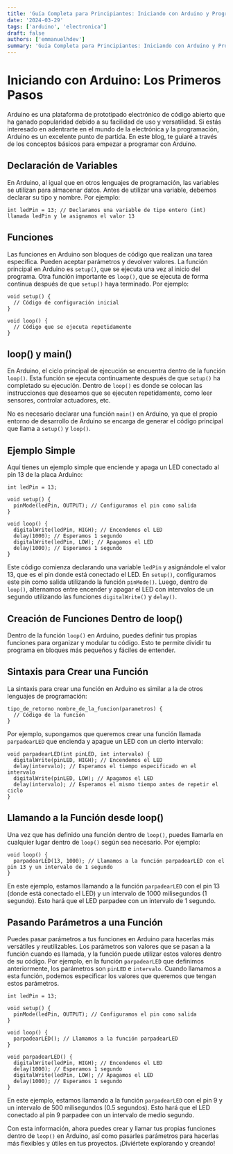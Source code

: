 ```yaml
---
title: 'Guía Completa para Principiantes: Iniciando con Arduino y Programación Electrónica'
date: '2024-03-29'
tags: ['arduino', 'electronica']
draft: false
authors: ['emmanuelhdev']
summary: 'Guía Completa para Principiantes: Iniciando con Arduino y Programación Electrónica'
---
```


# Iniciando con Arduino: Los Primeros Pasos

Arduino es una plataforma de prototipado electrónico de código abierto que ha ganado popularidad debido a su facilidad de uso y versatilidad. Si estás interesado en adentrarte en el mundo de la electrónica y la programación, Arduino es un excelente punto de partida. En este blog, te guiaré a través de los conceptos básicos para empezar a programar con Arduino.

## Declaración de Variables

En Arduino, al igual que en otros lenguajes de programación, las variables se utilizan para almacenar datos. Antes de utilizar una variable, debemos declarar su tipo y nombre. Por ejemplo:

```arduino
int ledPin = 13; // Declaramos una variable de tipo entero (int) llamada ledPin y le asignamos el valor 13
```

## Funciones

Las funciones en Arduino son bloques de código que realizan una tarea específica. Pueden aceptar parámetros y devolver valores. La función principal en Arduino es `setup()`, que se ejecuta una vez al inicio del programa. Otra función importante es `loop()`, que se ejecuta de forma continua después de que `setup()` haya terminado. Por ejemplo:

```arduino
void setup() {
  // Código de configuración inicial
}

void loop() {
  // Código que se ejecuta repetidamente
}
```

## loop() y main()

En Arduino, el ciclo principal de ejecución se encuentra dentro de la función `loop()`. Esta función se ejecuta continuamente después de que `setup()` ha completado su ejecución. Dentro de `loop()` es donde se colocan las instrucciones que deseamos que se ejecuten repetidamente, como leer sensores, controlar actuadores, etc.

No es necesario declarar una función `main()` en Arduino, ya que el propio entorno de desarrollo de Arduino se encarga de generar el código principal que llama a `setup()` y `loop()`.

## Ejemplo Simple

Aquí tienes un ejemplo simple que enciende y apaga un LED conectado al pin 13 de la placa Arduino:

```arduino
int ledPin = 13;

void setup() {
  pinMode(ledPin, OUTPUT); // Configuramos el pin como salida
}

void loop() {
  digitalWrite(ledPin, HIGH); // Encendemos el LED
  delay(1000); // Esperamos 1 segundo
  digitalWrite(ledPin, LOW); // Apagamos el LED
  delay(1000); // Esperamos 1 segundo
}
```

Este código comienza declarando una variable `ledPin` y asignándole el valor 13, que es el pin donde está conectado el LED. En `setup()`, configuramos este pin como salida utilizando la función `pinMode()`. Luego, dentro de `loop()`, alternamos entre encender y apagar el LED con intervalos de un segundo utilizando las funciones `digitalWrite()` y `delay()`.

## Creación de Funciones Dentro de loop()

Dentro de la función `loop()` en Arduino, puedes definir tus propias funciones para organizar y modular tu código. Esto te permite dividir tu programa en bloques más pequeños y fáciles de entender.

## Sintaxis para Crear una Función

La sintaxis para crear una función en Arduino es similar a la de otros lenguajes de programación:

```arduino
tipo_de_retorno nombre_de_la_funcion(parametros) {
  // Código de la función
}
```

Por ejemplo, supongamos que queremos crear una función llamada `parpadearLED` que encienda y apague un LED con un cierto intervalo:

```arduino
void parpadearLED(int pinLED, int intervalo) {
  digitalWrite(pinLED, HIGH); // Encendemos el LED
  delay(intervalo); // Esperamos el tiempo especificado en el intervalo
  digitalWrite(pinLED, LOW); // Apagamos el LED
  delay(intervalo); // Esperamos el mismo tiempo antes de repetir el ciclo
}
```

## Llamando a la Función desde loop()

Una vez que has definido una función dentro de `loop()`, puedes llamarla en cualquier lugar dentro de `loop()` según sea necesario. Por ejemplo:

```arduino
void loop() {
  parpadearLED(13, 1000); // Llamamos a la función parpadearLED con el pin 13 y un intervalo de 1 segundo
}
```

En este ejemplo, estamos llamando a la función `parpadearLED` con el pin 13 (donde está conectado el LED) y un intervalo de 1000 milisegundos (1 segundo). Esto hará que el LED parpadee con un intervalo de 1 segundo.

## Pasando Parámetros a una Función

Puedes pasar parámetros a tus funciones en Arduino para hacerlas más versátiles y reutilizables. Los parámetros son valores que se pasan a la función cuando es llamada, y la función puede utilizar estos valores dentro de su código. Por ejemplo, en la función `parpadearLED` que definimos anteriormente, los parámetros son `pinLED` e `intervalo`. Cuando llamamos a esta función, podemos especificar los valores que queremos que tengan estos parámetros.

```arduino
int ledPin = 13;

void setup() {
  pinMode(ledPin, OUTPUT); // Configuramos el pin como salida
}

void loop() {
  parpadearLED(); // Llamamos a la función parpadearLED
}

void parpadearLED() {
  digitalWrite(ledPin, HIGH); // Encendemos el LED
  delay(1000); // Esperamos 1 segundo
  digitalWrite(ledPin, LOW); // Apagamos el LED
  delay(1000); // Esperamos 1 segundo
}
```

En este ejemplo, estamos llamando a la función `parpadearLED` con el pin 9 y un intervalo de 500 milisegundos (0.5 segundos). Esto hará que el LED conectado al pin 9 parpadee con un intervalo de medio segundo.

Con esta información, ahora puedes crear y llamar tus propias funciones dentro de `loop()` en Arduino, así como pasarles parámetros para hacerlas más flexibles y útiles en tus proyectos. ¡Diviértete explorando y creando!
